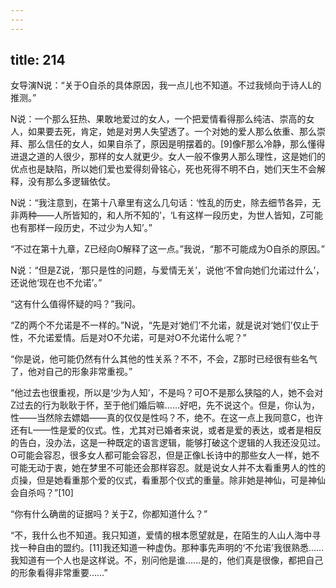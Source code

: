 ```yaml
---
---
---
```

title: 214
---



女导演N说：“关于O自杀的具体原因，我一点儿也不知道。不过我倾向于诗人L的推测。”

N说：一个那么狂热、果敢地爱过的女人，一个把爱情看得那么纯洁、崇高的女人，如果要去死，肯定，她是对男人失望透了。一个对她的爱人那么依重、那么崇拜、那么信任的女人，如果自杀了，原因是明摆着的。[9]像F那么冷静，那么懂得进退之道的人很少，那样的女人就更少。女人一般不像男人那么理性，这是她们的优点也是缺陷，所以她们爱也爱得刻骨铭心，死也死得不明不白，她们天生不会解释，没有那么多逻辑依仗。

N说：“我注意到，在第十八章里有这么几句话：‘性乱的历史，除去细节各异，无非两种——人所皆知的，和人所不知的’，‘L有这样一段历史，为世人皆知，Z可能也有那样一段历史，不过少为人知’。”

“不过在第十九章，Z已经向O解释了这一点。”我说，“那不可能成为O自杀的原因。”

N说：“但是Z说，‘那只是性的问题，与爱情无关’，说他‘不曾向她们允诺过什么’，还说他‘现在也不允诺’。”

“这有什么值得怀疑的吗？”我问。

“Z的两个不允诺是不一样的。”N说，“先是对‘她们’不允诺，就是说对‘她们’仅止于性，不允诺爱情。后是对O不允诺，可是对O不允诺什么呢？”

“你是说，他可能仍然有什么其他的性关系？不不，不会，Z那时已经很有些名气了，他对自己的形象非常重视。”

“他过去也很重视，所以是‘少为人知’，不是吗？可O不是那么狭隘的人，她不会对Z过去的行为耿耿于怀，至于他们婚后嘛……好吧，先不说这个。但是，你认为，性——当然除去嫖娼——真的仅仅是性吗？不，绝不。在这一点上我同意C，也许还有L——性是爱的仪式。性，尤其对已婚者来说，或者是爱的表达，或者是相反的告白，没办法，这是一种既定的语言逻辑，能够打破这个逻辑的人我还没见过。O可能会容忍，很多女人都可能会容忍，但是正像L长诗中的那些女人一样，她不可能无动于衷，她在梦里不可能还会那样容忍。就是说女人并不太看重男人的性的贞操，但是她看重那个爱的仪式，看重那个仪式的重量。除非她是神仙，可是神仙会自杀吗？”[10]

“你有什么确凿的证据吗？关于Z，你都知道什么？”

“不，我什么也不知道。我只知道，爱情的根本愿望就是，在陌生的人山人海中寻找一种自由的盟约。[11]我还知道一种虚伪。那种事先声明的‘不允诺’我很熟悉……我知道有一个人也是这样说。不，别问他是谁……是的，他们真是很像，都把自己的形象看得非常重要……”